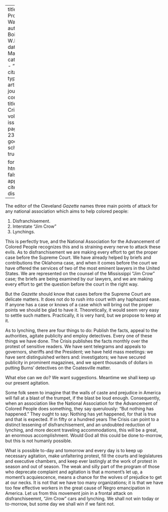 
---
title: 'The Proper Way'
author: Du Bois, W.E.B.
date: Mar. 1913
categories: 
  - ""
citation: 
  type: article-journal
  container-title: The Crisis
  volume: 5
  issue: 5
  page: 238-239
google-scholar: true

format:
  html:
    toc: false
    appendix-cite-as: display
---


The editor of the Cleveland *Gazette* names three main points of attack for any national association which aims to help colored people:

1. Disfranchisement.
2. Interstate "Jim Crow"
3. Lynchings.



This is perfectly true, and the National Association for the Advancement of Colored People recognizes this and is straining every nerve to attack these evils. As to disfranchisement we are making every effort to get the proper case before the Supreme Court. We have already helped by briefs and contributions the Oklahoma case, and when it comes before the court we have offered the services of two of the most eminent lawyers in the United States. We are represented on the counsel of the Mississippi "Jim Crow" case; the briefs are being examined by our lawyers, and we are making every effort to get the question before the court in the right way.

But the *Gazette* should know that cases before the Supreme Court are delicate matters. It does not do to rush into court with any haphazard ease. If anyone has a case or knows of a case which will bring out the proper points we should be glad to have it. Theoretically, it would seem very easy to settle such matters. Practically, it is very hard, but we propose to keep at it.



As to lynching, there are four things to do: Publish the facts, appeal to the authorities, agitate publicity and employ detectives. Every one of these things we have done. <span class = "small-caps">The Crisis</span> publishes the facts monthly over the protest of sensitive readers. We have sent telegrams and appeals to governors, sheriffs and the President; we have held mass meetings: we have sent distinguished writers and: investigators; we have secured publicity in prominent magazines, and we spent thousands of dollars in putting Burns' detectives on the Coatesville matter.

What else can we do? We want suggestions. Meantime we shall keep up our present agitation.

Some folk seem to imagine that the walls of caste and prejudice in America will fall at a blast of the trumpet, if the blast be loud enough. Consequently, when an association like the National Association for the Advancement of Colored People does something, they say querulously: "But nothing has happened." They ought to say: Nothing has yet happened, for that is true and that is expected. If in fifty or a hundred years <span class = "small-caps">The Crisis</span> can point to a distinct lessening of disfranchisement, and an undoubted reduction of lynching, and more decent traveling accommodations, this will be a great, an enormous accomplishment. Would God all this could be done to-morrow, but this is not humanly possible.

What is possible to-day and tomorrow and every day is to keep up necessary agitation, make unfaltering protest, fill the courts and legislatures and executive chambers, and keep ever lastingly at the work of protest in season and out of season. The weak and silly part of the program of those who deprecate complaint and agitation is that a moment's let up, a moment's acquiescence, means a chance for the wolves of prejudice to get at our necks. It is not that we have too many organizations; it is that we have too few effective workers in the great cause of Negro emancipation in America. Let us from this movement join in a frontal attack on disfranchiseemnt, "Jim Crow" cars and lynching. We shall not win today or to-morrow, but some day we shall win if we faint not.

